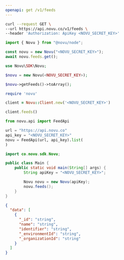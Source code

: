 ```yaml
---
openapi: get /v1/feeds
---
```



<ApikeyWarning />

<RequestExample>

```bash cURL
curl --request GET \
--url https://api.novu.co/v1/feeds \
--header 'Authorization: ApiKey <NOVU_SECRET_KEY>'
```

```javascript Node.js
import { Novu } from "@novu/node";

const novu = new Novu("<NOVU_SECRET_KEY>");
await novu.feeds.get();
```

```php PHP
use Novu\SDK\Novu;

$novu = new Novu(<NOVU_SECRET_KEY>);

$novu->getFeeds()->toArray();
```

```ruby Ruby
require 'novu'

client = Novu::Client.new('<NOVU_SECRET_KEY>')

client.feeds()
```

```python Python
from novu.api import FeedApi

url = "https://api.novu.co"
api_key = "<NOVU_SECRET_KEY>"
novu = FeedApi(url, api_key).list(
)
```

```java Java
import co.novu.sdk.Novu;

public class Main {
    public static void main(String[] args) {
        String apiKey = "<NOVU_SECRET_KEY>";

        Novu novu = new Novu(apiKey);
        novu.feeds();
    }
}
```

</RequestExample>

<ResponseExample>

```json Response
{
  "data": [
    {
      "_id": "string",
      "name": "string",
      "identifier": "string",
      "_environmentId": "string",
      "_organizationId": "string"
    }
  ]
}
```

</ResponseExample>
